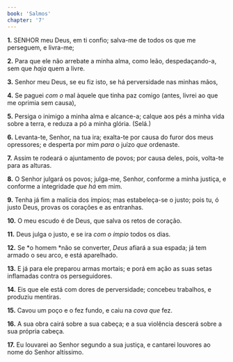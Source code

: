 ```yaml
---
book: 'Salmos'
chapter: '7'
---
```


**1.** SENHOR meu Deus, em ti confio; salva-me de todos os que me perseguem, e livra-me;

**2.** Para que ele não arrebate a minha alma, como leão, despedaçando-a, sem que *haja* quem a livre.

**3.** Senhor meu Deus, se eu fiz isto, se há perversidade nas minhas mãos,

**4.** Se paguei *com o* mal àquele que tinha paz comigo (antes, livrei ao que me oprimia sem causa),

**5.** Persiga o inimigo a minha alma e alcance-a; calque aos pés a minha vida sobre a terra, e reduza a pó a minha glória. (Selá.)

**6.** Levanta-te, Senhor, na tua ira; exalta-te por causa do furor dos meus opressores; e desperta por mim *para* o juízo *que* ordenaste.

**7.** Assim te rodeará o ajuntamento de povos; por causa deles, pois, volta-te para as alturas.

**8.** O Senhor julgará os povos; julga-me, Senhor, conforme a minha justiça, e conforme a integridade *que há* em mim.

**9.** Tenha já fim a malícia dos ímpios; mas estabeleça-se o justo; pois tu, ó justo Deus, provas os corações e as entranhas.

**10.** O meu escudo é de Deus, que salva os retos de coração.

**11.** Deus julga o justo, e se ira *com o ímpio* todos os dias.

**12.** Se *o homem *não se converter, *Deus* afiará a sua espada; já tem armado o seu arco, e está aparelhado.

**13.** E já para ele preparou armas mortais; e porá em ação as suas setas inflamadas contra os perseguidores.

**14.** Eis que ele está com dores de perversidade; concebeu trabalhos, e produziu mentiras.

**15.** Cavou um poço e o fez fundo, e caiu na *cova que* fez.

**16.** A sua obra cairá sobre a sua cabeça; e a sua violência descerá sobre a sua própria cabeça.

**17.** Eu louvarei ao Senhor segundo a sua justiça, e cantarei louvores ao nome do Senhor altíssimo.